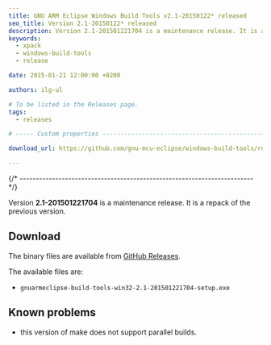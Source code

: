 ```yaml
---
title: GNU ARM Eclipse Windows Build Tools v2.1-20150122* released
seo_title: Version 2.1-20150122* released
description: Version 2.1-201501221704 is a maintenance release. It is a repack of GNU ARM Eclipse Windows Build Tools.
keywords:
  - xpack
  - windows-build-tools
  - release

date: 2015-01-21 12:00:00 +0200

authors: ilg-ul

# To be listed in the Releases page.
tags:
  - releases

# ----- Custom properties -----------------------------------------------------

download_url: https://github.com/gnu-mcu-eclipse/windows-build-tools/releases/tag/v2.1/

---
```



{/* ------------------------------------------------------------------------ */}

Version **2.1-201501221704** is a maintenance release. It is a repack of the previous version.

<!-- truncate -->

<PageMetadata title={frontMatter.seo_title} />

## Download

The binary files are available from <a href={frontMatter.download_url}>GitHub Releases</a>.

The available files are:

* `gnuarmeclipse-build-tools-win32-2.1-201501221704-setup.exe`

## Known problems

* this version of make does not support parallel builds.
